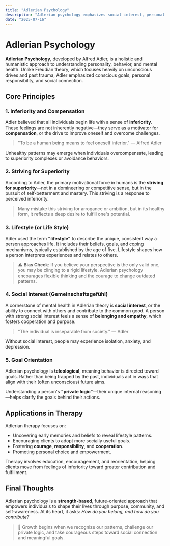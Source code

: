 ```yaml
---
title: "Adlerian Psychology"
description: "Adlerian psychology emphasizes social interest, personal responsibility, and the pursuit of self-betterment."
date: "2025-07-16"
---
```


# Adlerian Psychology

**Adlerian Psychology**, developed by Alfred Adler, is a holistic and humanistic approach to understanding personality, behavior, and mental health. Unlike Freudian theory, which focuses heavily on unconscious drives and past trauma, Adler emphasized conscious goals, personal responsibility, and social connection.

## Core Principles

### 1. Inferiority and Compensation

Adler believed that all individuals begin life with a sense of **inferiority**. These feelings are not inherently negative—they serve as a motivator for **compensation**, or the drive to improve oneself and overcome challenges.

> "To be a human being means to feel oneself inferior." — Alfred Adler

Unhealthy patterns may emerge when individuals overcompensate, leading to superiority complexes or avoidance behaviors.

### 2. Striving for Superiority

According to Adler, the primary motivational force in humans is the **striving for superiority**—not in a domineering or competitive sense, but in the pursuit of self-betterment and mastery. This striving is a response to perceived inferiority.

> Many mistake this striving for arrogance or ambition, but in its healthy form, it reflects a deep desire to fulfill one's potential.

### 3. Lifestyle (or Life Style)

Adler used the term **"lifestyle"** to describe the unique, consistent way a person approaches life. It includes their beliefs, goals, and coping mechanisms, typically established by the age of five. Lifestyle shapes how a person interprets experiences and relates to others.

> ⚠️ **Bias Check**: If you believe your perspective is the only valid one, you may be clinging to a rigid lifestyle. Adlerian psychology encourages flexible thinking and the courage to change outdated patterns.

### 4. Social Interest (Gemeinschaftsgefühl)

A cornerstone of mental health in Adlerian theory is **social interest**, or the ability to connect with others and contribute to the common good. A person with strong social interest feels a sense of **belonging and empathy**, which fosters cooperation and purpose.

> "The individual is inseparable from society." — Adler

Without social interest, people may experience isolation, anxiety, and depression.

### 5. Goal Orientation

Adlerian psychology is **teleological**, meaning behavior is directed toward goals. Rather than being trapped by the past, individuals act in ways that align with their (often unconscious) future aims.

Understanding a person's **"private logic"**—their unique internal reasoning—helps clarify the goals behind their actions.

## Applications in Therapy

Adlerian therapy focuses on:

- Uncovering early memories and beliefs to reveal lifestyle patterns.
- Encouraging clients to adopt more socially useful goals.
- Fostering **courage**, **responsibility**, and **cooperation**.
- Promoting personal choice and empowerment.

Therapy involves education, encouragement, and reorientation, helping clients move from feelings of inferiority toward greater contribution and fulfillment.

## Final Thoughts

Adlerian psychology is a **strength-based**, future-oriented approach that empowers individuals to shape their lives through purpose, community, and self-awareness. At its heart, it asks: _How do you belong, and how do you contribute?_

> 🌱 Growth begins when we recognize our patterns, challenge our private logic, and take courageous steps toward social connection and meaningful goals.
